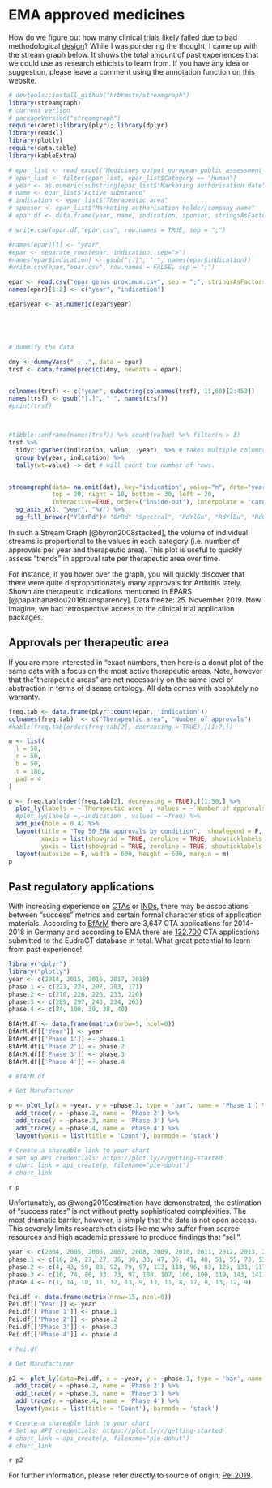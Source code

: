 # EMA approved medicines 
How do we figure out how many clinical trials likely failed due to bad methodological [design](https://www.youtube.com/watch?v=hDcedskQy60)? While I was pondering the thought, I came up with the stream graph below. It shows the total amount of past experiences that we could use as research ethicists to learn from. If you have any idea or suggestion, please leave a comment using the annotation function on this website.

```r

# devtools::install_github("hrbrmstr/streamgraph")
library(streamgraph)
# current verison
# packageVersion("streamgraph")
require(caret);library(plyr); library(dplyr)
library(readxl)
library(plotly)
require(data.table)
library(kableExtra)

# epar_list <- read_excel("Medicines_output_european_public_assessment_reports.xlsx", skip = 7)
# epar_list <- filter(epar_list, epar_list$Category == "Human")
# year <- as.numeric(substring(epar_list$"Marketing authorisation date", 1,4))
# name <- epar_list$"Active substance"
# indication <- epar_list$"Therapeutic area"
# sponsor <- epar_list$"Marketing authorisation holder/company name"
# epar.df <- data.frame(year, name, indication, sponsor, stringsAsFactors=FALSE)

# write.csv(epar.df,"epar.csv", row.names = TRUE, sep = ";")

#names(epar)[1] <- "year"
#epar <- separate_rows(epar, indication, sep=">")
#names(epar$indication) <- gsub("[.]", " ", names(epar$indication)) 
#write.csv(epar,"epar.csv", row.names = FALSE, sep = ";")

epar <- read.csv("epar_genus_proximum.csv", sep = ";", stringsAsFactors=FALSE, check.names = FALSE)
names(epar)[1:2] <- c("year", "indication")

epar$year <- as.numeric(epar$year)





# dummify the data

dmy <- dummyVars(" ~ .", data = epar)
trsf <- data.frame(predict(dmy, newdata = epar))


colnames(trsf) <- c("year", substring(colnames(trsf), 11,60)[2:453])
names(trsf) <- gsub("[.]", " ", names(trsf)) 
#print(trsf)



#tibble::enframe(names(trsf)) %>% count(value) %>% filter(n > 1)
trsf %>%  
  tidyr::gather(indication, value, -year)  %>% # takes multiple columns and collapses into key-value pairs, 
  group_by(year, indication) %>%
  tally(wt=value) -> dat # will count the number of rows.


streamgraph(data= na.omit(dat), key="indication", value="n", date="year", 
            top = 20, right = 10, bottom = 30, left = 20,
            interactive=TRUE, order=("inside-out"), interpolate = "cardinal-open") %>%
  sg_axis_x(3, "year", "%Y") %>%
  sg_fill_brewer("YlOrRd")# "OrRd" "Spectral", "RdYlGn", "RdYlBu", "RdGy", "RdBu", "PiYG", "PRGn", "PuOr", "BrBG" "PuOr""
```
In such a Stream Graph [@byron2008stacked], the volume of individual streams is proportional to the values in each category (i.e. number of approvals per year and therapeutic area). This plot is  useful to quickly assess "trends" in approval rate per therapeutic area over time. 

For instance, if you hover over the graph, you will quickly discover that there were quite disproportionately many approvals for Arthritis lately. Shown are therapeutic indications mentioned in EPARS [@papathanasiou2016transparency]. Data freeze: 25. November 2019. Now imagine, we had retrospective access to the clinical trial application packages.


## Approvals per therapeutic area

If you are more interested in "exact numbers, then here is a donut plot of the same data with a focus on the most active therapeutic areas. Note, however that the "therapeutic areas" are not necessarily on the same level of abstraction in terms of  disease ontology. All data comes with absolutely no warranty.


```r

freq.tab <- data.frame(plyr::count(epar, 'indication'))
colnames(freq.tab)  <- c("Therapeutic area", "Number of approvals")
#kable(freq.tab[order(freq.tab[2], decreasing = TRUE),][1:7,])

m <- list(
  l = 50,
  r = 50,
  b = 50,
  t = 180,
  pad = 4
)

p <- freq.tab[order(freq.tab[2], decreasing = TRUE),][1:50,] %>%
  plot_ly(labels = ~`Therapeutic area` , values = ~`Number of approvals`) %>%
  #plot_ly(labels = ~indication , values = ~freq) %>%
  add_pie(hole = 0.4) %>%
  layout(title = "Top 50 EMA approvals by condition",  showlegend = F,
         xaxis = list(showgrid = TRUE, zeroline = TRUE, showticklabels = TRUE),
         yaxis = list(showgrid = TRUE, zeroline = TRUE, showticklabels = TRUE))%>%
  layout(autosize = F, width = 600, height = 600, margin = m)
p
```




## Past regulatory applications
With increasing experience on [CTAs](https://eudract.ema.europa.eu/help/Default.htm#eudract/purpose_cta_ov.htm) or [INDs](https://www.fda.gov/drugs/types-applications/investigational-new-drug-ind-application), there may be associations between "success" metrics and certain formal characteristics of application materials. According to [BfArM](https://www.bfarm.de/EN/BfArM/_node.html) there are 3,647 CTA applications for 2014-2018 in Germany and according to EMA there are [132,700](https://eudract.ema.europa.eu/docs/statistics/EudraCT_Statistics_2019/EudraCT_Public_Report_Stats_Oct_2019.pdf) CTA applications submitted to the EudraCT database in total. What great potential to learn from past experience!


```r
library("dplyr")
library("plotly")
year <- c(2014, 2015, 2016, 2017, 2018)
phase.1 <- c(221, 224, 207, 203, 171)
phase.2 <- c(270, 226, 226, 233, 220)
phase.3 <- c(289, 297, 243, 234, 263)
phase.4 <- c(84, 100, 39, 38, 40)

BfArM.df <- data.frame(matrix(nrow=5, ncol=0)) 
BfArM.df[['Year']] <- year
BfArM.df[['Phase 1']] <- phase.1
BfArM.df[['Phase 2']] <- phase.2
BfArM.df[['Phase 3']] <- phase.3
BfArM.df[['Phase 4']] <- phase.4

# BfArM.df

# Get Manufacturer

p <- plot_ly(x = ~year, y = ~phase.1, type = 'bar', name = 'Phase 1') %>%
  add_trace(y = ~phase.2, name = 'Phase 2') %>%
  add_trace(y = ~phase.3, name = 'Phase 3') %>%
  add_trace(y = ~phase.4, name = 'Phase 4') %>%
  layout(yaxis = list(title = 'Count'), barmode = 'stack')

# Create a shareable link to your chart
# Set up API credentials: https://plot.ly/r/getting-started
# chart_link = api_create(p, filename="pie-donut")
# chart_link
```

`r p`

Unfortunately, as @wong2019estimation have demonstrated, the estimation of "success rates" is not without pretty sophisticated complexities. The most dramatic barrier, however, is simply that the data is not open access. This severely limits research ethicists like me who suffer from scarce resources and high academic pressure to produce findings that "sell".


<!---
For further information, please refer directly to source of origin [BfArM 2019](https://www.bfarm.de/DE/Arzneimittel/Arzneimittelzulassung/KlinischePruefung/Genehmigungs-Verfahren/Statistik.html).



![Please refer directly to source of origin. [BfArM 2019](https://www.bfarm.de/DE/Arzneimittel/Arzneimittelzulassung/KlinischePruefung/Genehmigungs-Verfahren/Statistik.html)](https://www.bfarm.de/SharedDocs/Bilder/Arzneimittel/klinPr/Statistik2014-2018.jpg?__blob=normal&v=3){width=450px}


![Please refer directly to source of origin. [Pei 2019](https://www.pei.de/EN/information/license-applicants/clinical-trial-authorisation/statistics/statistics-clinical-trials-node.html)](https://www.pei.de/SharedDocs/Bilder/EN/license-applicants/overview-all-requests.jpg?__blob=thumbnail&v=10){width=450px}
-->

```r


year <- c(2004, 2005, 2006, 2007, 2008, 2009, 2010, 2011, 2012, 2013, 2014, 2015, 2016, 2017, 2018)
phase.1 <- c(10, 24, 27, 27, 36, 30, 33, 47, 36, 41, 48, 51, 55, 73, 53)
phase.2 <- c(4, 43, 59, 89, 92, 79, 97, 113, 118, 96, 83, 125, 131, 117, 151)
phase.3 <- c(10, 74, 86, 83, 73, 97, 108, 107, 100, 100, 119, 143, 141, 130, 136)
phase.4 <- c(1, 14, 10, 11, 12, 13, 9, 13, 11, 8, 17, 8, 13, 12, 9)

Pei.df <- data.frame(matrix(nrow=15, ncol=0)) 
Pei.df[['Year']] <- year
Pei.df[['Phase 1']] <- phase.1
Pei.df[['Phase 2']] <- phase.2
Pei.df[['Phase 3']] <- phase.3
Pei.df[['Phase 4']] <- phase.4

# Pei.df

# Get Manufacturer

p2 <- plot_ly(data=Pei.df, x = ~year, y = ~phase.1, type = 'bar', name = 'Phase 1') %>%
  add_trace(y = ~phase.2, name = 'Phase 2') %>%
  add_trace(y = ~phase.3, name = 'Phase 3') %>%
  add_trace(y = ~phase.4, name = 'Phase 4') %>%
  layout(yaxis = list(title = 'Count'), barmode = 'stack')

# Create a shareable link to your chart
# Set up API credentials: https://plot.ly/r/getting-started
# chart_link = api_create(p, filename="pie-donut")
# chart_link
```
`r p2`

For further information, please refer directly to source of origin: [Pei 2019](https://www.pei.de/EN/information/license-applicants/clinical-trial-authorisation/statistics/statistics-clinical-trials-node.html). 